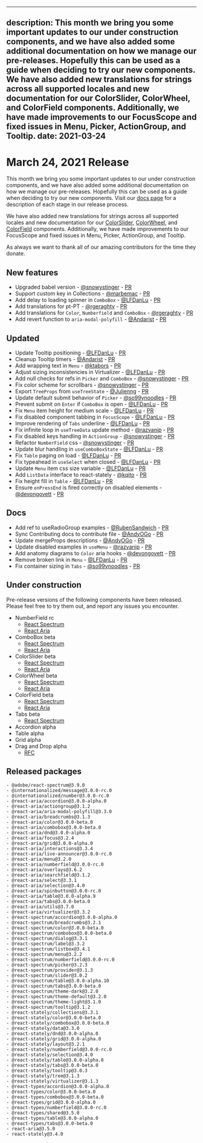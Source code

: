 <!-- Copyright 2020 Adobe. All rights reserved.
This file is licensed to you under the Apache License, Version 2.0 (the "License");
you may not use this file except in compliance with the License. You may obtain a copy
of the License at http://www.apache.org/licenses/LICENSE-2.0
Unless required by applicable law or agreed to in writing, software distributed under
the License is distributed on an "AS IS" BASIS, WITHOUT WARRANTIES OR REPRESENTATIONS
OF ANY KIND, either express or implied. See the License for the specific language
governing permissions and limitations under the License. -->


---
description: This month we bring you some important updates to our under construction components, and we have also added some additional documentation on how we manage our pre-releases. Hopefully this can be used as a guide when deciding to try our new components. We have also added new translations for strings across all supported locales and new documentation for our ColorSlider, ColorWheel, and ColorField components. Additionally, we have made improvements to our FocusScope and fixed issues in Menu, Picker, ActionGroup, and Tooltip.
date: 2021-03-24
---

# March 24, 2021 Release

This month we bring you some important updates to our under construction components, and we have also added some additional documentation on how we manage our pre-releases. Hopefully this can be used as a guide when deciding to try our new components. Visit our [docs page](https://watheia.app/Support.html#pre-releases) for a description of each stage in our release process.

We have also added new translations for strings across all supported locales and new documentation for our [ColorSlider](https://watheia.app/react-spectrum/ColorSlider.html), [ColorWheel](https://watheia.app/react-spectrum/ColorWheel.html), and [ColorField](https://watheia.app/react-spectrum/ColorField.html) components. Additionally, we have made improvements to our FocusScope and fixed issues in Menu, Picker, ActionGroup, and Tooltip.

As always we want to thank all of our amazing contributors for the time they donate.

## New features
- Upgraded babel version - [@snowystinger](https://github.com/snowystinger) - [PR](https://gitlab.com/watheia/spectrum/pull/1402)
- Support custom key in Collections - [@marbemac](https://github.com/marbemac) - [PR](https://gitlab.com/watheia/spectrum/pull/1577)
- Add delay to loading spinner in `ComboBox` - [@LFDanLu](https://github.com/LFDanLu) - [PR](https://gitlab.com/watheia/spectrum/pull/1557)
- Add translations for pt-PT - [@rgeraghty](https://github.com/rgeraghty) - [PR](https://gitlab.com/watheia/spectrum/pull/1616)
- Add translations for `Color`, `Numberfield` and `ComboBox` - [@rgeraghty](https://github.com/rgeraghty) - [PR](https://gitlab.com/watheia/spectrum/pull/1616)
- Add revert function to `aria-modal-polyfill` - [@Andarist](https://github.com/Andarist) - [PR](https://gitlab.com/watheia/spectrum/pull/1680)

## Updated
- Update Tooltip positioning - [@LFDanLu](https://github.com/LFDanLu) - [PR](https://gitlab.com/watheia/spectrum/pull/1515)
- Cleanup Tooltip timers - [@Andarist](https://github.com/Andarist) - [PR](https://gitlab.com/watheia/spectrum/pull/1562)
- Add wrapping text in `Menu` - [@ktabors](https://github.com/ktabors) - [PR](https://gitlab.com/watheia/spectrum/pull/1600)
- Adjust sizing inconsistencies in Virtualizer - [@LFDanLu](https://github.com/LFDanLu) - [PR](https://gitlab.com/watheia/spectrum/pull/1561)
- Add null checks for refs in `Picker` and `ComboBox` - [@snowystinger](https://github.com/snowystinger) - [PR](https://gitlab.com/watheia/spectrum/pull/1599)
- Fix color scheme for scrollbars - [@snowystinger](https://github.com/snowystinger) - [PR](https://gitlab.com/watheia/spectrum/pull/1547)
- Export `TreeProps` from `useTreeState` - [@Julienng](https://github.com/Julienng) - [PR](https://gitlab.com/watheia/spectrum/pull/1239)
- Update default submit behavior of `Picker` - [@so99ynoodles](https://github.com/so99ynoodles) - [PR](https://gitlab.com/watheia/spectrum/pull/1657)
- Prevent submit on `Enter` if `ComboBox` is open - [@LFDanLu](https://github.com/LFDanLu) - [PR](https://gitlab.com/watheia/spectrum/pull/1651)
- Fix `Menu` item height for medium scale - [@LFDanLu](https://github.com/LFDanLu) - [PR](https://gitlab.com/watheia/spectrum/pull/1677)
- Fix disabled component tabbing in `FocusScope` - [@LFDanLu](https://github.com/LFDanLu) - [PR](https://gitlab.com/watheia/spectrum/pull/1521)
- Improve rendering of `Tabs` underline - [@LFDanLu](https://github.com/LFDanLu) - [PR](https://gitlab.com/watheia/spectrum/pull/1650)
- Fix infinite loop in `useTreeData` update method - [@razvanip](https://github.com/razvanip) - [PR](https://gitlab.com/watheia/spectrum/pull/1499)
- Fix disabled keys handling in `ActionGroup` - [@snowystinger](https://github.com/snowystinger) - [PR](https://gitlab.com/watheia/spectrum/pull/1359)
- Refactor `NumberField` css - [@snowystinger](https://github.com/snowystinger) - [PR](https://gitlab.com/watheia/spectrum/pull/1614)
- Update blur handling in  `useComboBoxState` - [@LFDanLu](https://github.com/LFDanLu) - [PR](https://gitlab.com/watheia/spectrum/pull/1587)
- Fix `Table` paging on load  - [@LFDanLu](https://github.com/LFDanLu) - [PR](https://gitlab.com/watheia/spectrum/pull/1678)
- Fix typeahead in `useSelect` when closed - [@LFDanLu](https://github.com/LFDanLu) - [PR](https://gitlab.com/watheia/spectrum/pull/1374)
- Update `Menu` item css size variable - [@LFDanLu](https://github.com/LFDanLu) - [PR](https://gitlab.com/watheia/spectrum/pull/1709)
- Add `ListData` interface to react-stately - [@kqito](https://github.com/kqito) - [PR](https://gitlab.com/watheia/spectrum/pull/1702)
- Fix height fill in `Table` - [@LFDanLu](https://github.com/LFDanLu)  - [PR](https://gitlab.com/watheia/spectrum/pull/1698)
- Ensure `onPressEnd` is fired correctly on disabled elements - [@devongovett](https://github.com/devongovett) - [PR](https://gitlab.com/watheia/spectrum/pull/1719)

## Docs
- Add ref to useRadioGroup examples - [@RubenSandwich](https://github.com/RubenSandwich) - [PR](https://gitlab.com/watheia/spectrum/pull/1588)
- Sync Contributing docs to contribute file - [@AndyOGo](https://github.com/AndyOGo) - [PR](https://gitlab.com/watheia/spectrum/pull/1571)
- Update mergeProps descriptions - [@AndyOGo](https://github.com/AndyOGo) - [PR](https://gitlab.com/watheia/spectrum/pull/1551)
- Update disabled examples in `useMenu` - [@razvanip](https://github.com/razvanip) - [PR](https://gitlab.com/watheia/spectrum/pull/1498)
- Add anatomy diagrams to `Color` aria hooks - [@devongovett](https://github.com/devongovett) - [PR](https://gitlab.com/watheia/spectrum/pull/1603)
- Remove broken link in `Menu` - [@LFDanLu](https://github.com/LFDanLu) - [PR](https://gitlab.com/watheia/spectrum/pull/1652)
- Fix container sizing in `Tabs` - [@so99ynoodles](https://github.com/so99ynoodles) - [PR](https://gitlab.com/watheia/spectrum/pull/1656)

## Under construction

Pre-release versions of the following components have been released. Please feel free to try them out, and report any issues you encounter.


- NumberField rc
  - [React Spectrum](https://watheia.app/react-spectrum/NumberField.html)
  - [React Aria](https://watheia.app/react-aria/useNumberField.html)
- ComboBox beta
  - [React Spectrum](https://watheia.app/react-spectrum/ComboBox.html)
  - [React Aria](https://watheia.app/react-aria/useComboBox.html)
- ColorSlider beta
  - [React Spectrum](https://watheia.app/react-spectrum/ColorSlider.html)
  - [React Aria](https://watheia.app/react-aria/useColorSlider.html)
- ColorWheel beta
  - [React Spectrum](https://watheia.app/react-spectrum/ColorWheel.html)
  - [React Aria](https://watheia.app/react-aria/useColorWheel.html)
- ColorField beta
  - [React Spectrum](https://watheia.app/react-spectrum/ColorField.html)
  - [React Aria](https://watheia.app/react-aria/useColorField.html)
- Tabs beta
  - [React Spectrum](https://watheia.app/react-spectrum/Tabs.html)
- Accordion alpha
- Table alpha
- Grid alpha
- Drag and Drop alpha
  - [RFC](https://gitlab.com/watheia/spectrum/blob/main/rfcs/2020-v3-dnd.md)

## Released packages
```
- @adobe/react-spectrum@3.9.0
- @internationalized/message@3.0.0-rc.0
- @internationalized/number@3.0.0-rc.0
- @react-aria/accordion@3.0.0-alpha.0
- @react-aria/actiongroup@3.1.2
- @react-aria/aria-modal-polyfill@3.3.0
- @react-aria/breadcrumbs@3.1.3
- @react-aria/color@3.0.0-beta.0
- @react-aria/combobox@3.0.0-beta.0
- @react-aria/dnd@3.0.0-alpha.0
- @react-aria/focus@3.2.4
- @react-aria/grid@3.0.0-alpha.0
- @react-aria/interactions@3.3.4
- @react-aria/live-announcer@3.0.0-rc.0
- @react-aria/menu@3.2.0
- @react-aria/numberfield@3.0.0-rc.0
- @react-aria/overlays@3.6.2
- @react-aria/searchfield@3.1.2
- @react-aria/select@3.3.1
- @react-aria/selection@3.4.0
- @react-aria/spinbutton@3.0.0-rc.0
- @react-aria/table@3.0.0-alpha.9
- @react-aria/tabs@3.0.0-beta.0
- @react-aria/utils@3.7.0
- @react-aria/virtualizer@3.3.2
- @react-spectrum/accordion@3.0.0-alpha.0
- @react-spectrum/breadcrumbs@3.2.1
- @react-spectrum/color@3.0.0-beta.0
- @react-spectrum/combobox@3.0.0-beta.0
- @react-spectrum/dialog@3.3.1
- @react-spectrum/label@3.3.2
- @react-spectrum/listbox@3.4.1
- @react-spectrum/menu@3.2.2
- @react-spectrum/numberfield@3.0.0-rc.0
- @react-spectrum/picker@3.2.3
- @react-spectrum/provider@3.1.3
- @react-spectrum/slider@3.0.2
- @react-spectrum/table@3.0.0-alpha.10
- @react-spectrum/tabs@3.0.0-beta.0
- @react-spectrum/theme-dark@3.2.0
- @react-spectrum/theme-default@3.2.0
- @react-spectrum/theme-light@3.1.0
- @react-spectrum/tooltip@3.1.2
- @react-stately/collections@3.3.1
- @react-stately/color@3.0.0-beta.0
- @react-stately/combobox@3.0.0-beta.0
- @react-stately/data@3.3.0
- @react-stately/dnd@3.0.0-alpha.0
- @react-stately/grid@3.0.0-alpha.0
- @react-stately/layout@3.2.1
- @react-stately/numberfield@3.0.0-rc.0
- @react-stately/selection@3.4.0
- @react-stately/table@3.0.0-alpha.8
- @react-stately/tabs@3.0.0-beta.0
- @react-stately/tooltip@3.0.3
- @react-stately/tree@3.1.3
- @react-stately/virtualizer@3.1.3
- @react-types/accordion@3.0.0-alpha.0
- @react-types/color@3.0.0-beta.0
- @react-types/combobox@3.0.0-beta.0
- @react-types/grid@3.0.0-alpha.0
- @react-types/numberfield@3.0.0-rc.0
- @react-types/shared@3.5.0
- @react-types/table@3.0.0-alpha.0
- @react-types/tabs@3.0.0-beta.0
- react-aria@3.5.0
- react-stately@3.4.0
```


